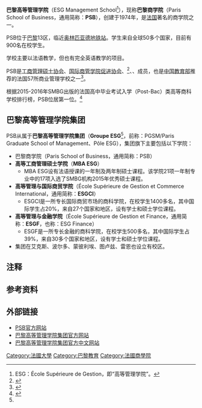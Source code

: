 {{Infobox university
|name          = PSB 巴黎商学院<br>PSB Paris School of Business
|image    = [[File:Psb-paris-school-of-business.png|PSB Paris School of Business]]
|image_size    = 250
|established = 1974年
|type          = [[商学院|商学院]]
|city          = [[巴黎|巴黎]]及法国多个城市
|country       = {{FRA}}
|motto         = 超越知识地行动（Acting beyond knowledge）
|president     = 洛朗·特朗·望·里厄（Laurent Tran Van Lieu）
|dean          = 阿尔芒·戴黑（Armand Derhy）
|faculty       = 85
|students      = PSB：900<br>ESG集团总数：3000
|affiliations  = [[索邦高等工艺学校联盟大学|HESAM]]<br>[[工商管理硕士协会|工商管理硕士协会]]、[[国际商管学院促进协会|国际商管学院促进协会]]、{{le|法国大学校联合会|Conférence des Grandes écoles|法国大学校联合会}}、{{le|欧洲管理发展基金会|European Foundation for Management Development|欧洲管理发展基金会}}、{{le|国际大学商业教育|International Assembly for Collegiate Business Education|国际大学商业教育}}
|website       = [http://www.psbedu.paris www.psbedu.paris]
}}
'''巴黎高等管理学院'''（ESG Management School<ref group="注" name="esg">ESG：École Supérieure de Gestion，即“高等管理学院”。</ref>），现称'''巴黎商学院'''（Paris School of Business，通用简称：'''PSB'''），创建于1974年，是[[法国|法国]]著名的商学院之一。

PSB位于[[巴黎|巴黎]]13区，临近[[奥林匹亚德站|奥林匹亚德地铁站]]。学生来自全球50多个国家，目前有900名在校学生。

学校主要以法语教学，但也有完全英语教学的项目。

PSB是[[工商管理硕士协会|工商管理硕士协会]]、[[国际商管学院促进协会|国际商管学院促进协会]]、{{le|法国大学校联合会|Conférence des Grandes écoles|法国大学校联合会}}<ref>{{en}}{{cite web|title=PSB Paris School of Business (ex ESG MS) - Écoles - Conférence des Grandes Ecoles|url=http://www.cge.asso.fr/nos-membres/ecoles/120-paris-school-of-business|publisher=Conférence des Grandes Ecoles|date=|accessdate=2016-05-03|deadurl=yes|archiveurl=https://web.archive.org/web/20160810131300/http://www.cge.asso.fr/nos-membres/ecoles/120-paris-school-of-business|archivedate=2016-08-10}}</ref>、{{le|欧洲管理发展基金会|European Foundation for Management Development|欧洲管理发展基金会}}、{{le|国际大学商业教育协会|International Assembly for Collegiate Business Education|国际大学商业教育协会}}成员，也是[[中华人民共和国教育部|中国教育部]]推荐的法国57所商业管理学校之一<ref>{{en}}{{cite web|title=法国高等教育|url=http://www.jsj.edu.cn/n1/12033.shtml|publisher=中华人民共和国教育部教育涉外监管信息网|date=|accessdate=2016-05-03|archive-date=2016-04-09|archive-url=https://web.archive.org/web/20160409164051/http://www.jsj.edu.cn/n1/12033.shtml|dead-url=no}}</ref>。

根据2015-2016年SMBG出版的法国高中毕业考试入学（Post-Bac）类高等商科学校排行榜，PSB位居第一位。<ref>{{en}}{{cite web|title=Classement Eduniversal des meilleurs Licences, Bachelors et Grandes Écoles - Spécialité Ecoles de Commerce - Post-Bac|url=http://www.meilleures-grandes-ecoles.com/classement-ecoles-de-commerce-post-bac.html|publisher=meilleures-grandes-ecoles.com|date=|accessdate=2016-05-03|archive-date=2020-11-25|archive-url=https://web.archive.org/web/20201125052239/https://www.meilleures-grandes-ecoles.com/classement-ecoles-de-commerce-post-bac.html|dead-url=no}}</ref>

== 巴黎高等管理学院集团 ==
PSB从属于'''巴黎高等管理学院集团'''（'''Groupe ESG'''<ref group="注" name="esg" />，前称：PGSM/Paris Graduate School of Management、Pôle ESG），集团旗下主要包括以下学院：
* 巴黎商学院（Paris School of Business，通用简称：PSB）
* '''高等工商管理硕士学院'''（'''MBA ESG'''）
** MBA ESG设有法语授课的一年制及两年制硕士课程。该学院21项一年制专业中的17项入选了SMBG机构2015年优秀硕士课程。
* '''高等管理与国际商贸学院'''（École Supérieure de Gestion et Commerce International，通用简称：'''ESGCI'''）
** ESGCI是一所专长国际商贸市场的商科学院，在校学生1400多名，其中国际学生占20%，来自27个国家和地区，设有学士和硕士学位课程。
* '''高等管理与金融学院'''（École Supérieure de Gestion et Finance，通用简称：'''ESGF'''，也称：ESG Finance）
** ESGF是一所专长金融的商科学院，在校学生500多名，其中国际学生占39%，来自30多个国家和地区，设有学士和硕士学位课程。
* 集团在艾克斯、波尔多、蒙彼利埃、图卢兹、雷恩也设立有校区。

== 注释 ==
{{reflist|group="注"}}

== 参考资料 ==
{{reflist}}

== 外部链接 ==
* [http://www.psbedu.paris/ PSB官方网站] {{Wayback|url=http://www.psbedu.paris/ |date=20190913062106 }}
* [http://www.groupeesg.fr/ 巴黎高等管理学院集团官方网站] {{Wayback|url=http://www.groupeesg.fr/ |date=20210311210029 }}
* [http://www.pgsm-edu.cn/ 巴黎高等管理学院集团官方中文网站] {{Wayback|url=http://www.pgsm-edu.cn/ |date=20080907143858 }}

{{法国大学校会议}}

[[Category:法國大學|Category:法國大學]]
[[Category:巴黎教育|Category:巴黎教育]]
[[Category:法國商學院|Category:法國商學院]]